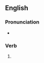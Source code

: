 ==English==

===Pronunciation===
* {{homophones|lang=en|withering}}

===Verb===
{{head|en|verb form}}

# {{present participle of|whither|lang=en|nocat=1}}